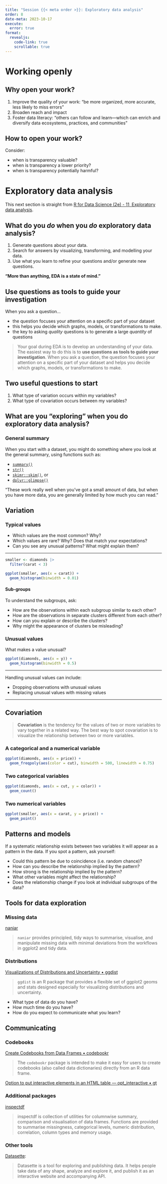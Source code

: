 ```yaml
---
title: "Session {{< meta order >}}: Exploratory data analysis"
order: 8
date-meta: 2023-10-17
execute: 
  error: true
format: 
  revealjs:
    code-link: true
    scrollable: true
---
```


# Working openly

## Why open your work?

1. Improve the quality of your work: "be more organized, more accurate, less likely to miss errors"
2. Broaden reach and impact
3. Foster data literacy: "others can follow and learn—which can enrich and diversify data ecosystems, practices, and communities"

## How to open your work?

Consider:

- when is transparency valuable?
- when is transparency a lower priority?
- when is transparency potentially harmful?

# Exploratory data analysis

This next section is straight from [R for Data Science (2e) - 11  Exploratory data analysis](https://r4ds.hadley.nz/eda#introduction).

## What do you *do* when you *do* exploratory data analysis?

1. Generate questions about your data.
2. Search for answers by visualizing, transforming, and modelling your data.
3. Use what you learn to refine your questions and/or generate new questions.

**"More than anything, EDA is a state of mind."**

## Use questions as tools to guide your investigation

When you ask a question…

- the question focuses your attention on a specific part of your dataset
- this helps you decide which graphs, models, or transformations to make.
- the key to asking _quality_ questions is to generate a large _quantity_ of questions

::: notes
>Your goal during EDA is to develop an understanding of your data. The easiest way to do this is to **use questions as tools to guide your investigation**. When you ask a question, the question focuses your attention on a specific part of your dataset and helps you decide which graphs, models, or transformations to make.
:::

## Two useful questions to start

1. What type of variation occurs within my variables?
2. What type of covariation occurs between my variables?

## What are you "exploring" when you do exploratory data analysis?

### General summary

When you start with a dataset, you might do something where you look at the general summary, using functions such as:

- [`summary()`](https://rdrr.io/r/base/summary.html)
- [`str()`](https://rdrr.io/r/utils/str.html)
- [`skimr::skim()`](https://github.com/ropensci/skimr), or
- [`dplyr::glimpse()`](https://pillar.r-lib.org/reference/glimpse.html)

"These work really well when you’ve got a small amount of data, but when you have more data, you are generally limited by how much you can read."

## Variation

### Typical values

- Which values are the most common? Why?
- Which values are rare? Why? Does that match your expectations?
- Can you see any unusual patterns? What might explain them?

---

```r
smaller <- diamonds |> 
  filter(carat < 3)

ggplot(smaller, aes(x = carat)) +
  geom_histogram(binwidth = 0.01)
```

#### Sub-groups

To understand the subgroups, ask:

- How are the observations within each subgroup similar to each other?
- How are the observations in separate clusters different from each other?
- How can you explain or describe the clusters?
- Why might the appearance of clusters be misleading?

### Unusual values

What makes a value unusual?

```r
ggplot(diamonds, aes(x = y)) + 
  geom_histogram(binwidth = 0.5)
```

---

Handling unusual values can include:

- Dropping observations with unusual values
- Replacing unusual values with missing values

---

## Covariation

::: notes
>**Covariation** is the tendency for the values of two or more variables to vary together in a related way. The best way to spot covariation is to visualize the relationship between two or more variables.
:::

### A categorical and a numerical variable

```r
ggplot(diamonds, aes(x = price)) + 
  geom_freqpoly(aes(color = cut), binwidth = 500, linewidth = 0.75)
```

### Two categorical variables

```r
ggplot(diamonds, aes(x = cut, y = color)) +
  geom_count()
```

### Two numerical variables

```r
ggplot(smaller, aes(x = carat, y = price)) +
  geom_point()
```

## Patterns and models

If a systematic relationship exists between two variables it will appear as a pattern in the data. If you spot a pattern, ask yourself:

- Could this pattern be due to coincidence (i.e. random chance)?  
- How can you describe the relationship implied by the pattern?
- How strong is the relationship implied by the pattern?
- What other variables might affect the relationship?
- Does the relationship change if you look at individual subgroups of the data?

## Tools for data exploration

### Missing data

[naniar](https://naniar.njtierney.com/)

>`naniar` provides principled, tidy ways to summarise, visualise, and manipulate missing data with minimal deviations from the workflows in ggplot2 and tidy data.

### Distributions

[Visualizations of Distributions and Uncertainty • ggdist](https://mjskay.github.io/ggdist/)

>`ggdist` is an R package that provides a flexible set of ggplot2 geoms and stats designed especially for visualizing distributions and uncertainty.

- What type of data do you have?
- How much time do you have?
- How do you expect to communicate what you learn?

## Communicating

### Codebooks

[Create Codebooks from Data Frames • codebookr](https://brad-cannell.github.io/codebookr/)

>The `codebookr` package is intended to make it easy for users to create codebooks (also called data dictionaries) directly from an R data frame.

[Option to put interactive elements in an HTML table — opt\_interactive • gt](https://gt.rstudio.com/reference/opt_interactive.html)

### Additional packages

[inspectdf](https://alastairrushworth.github.io/inspectdf/)

>inspectdf is collection of utilities for columnwise summary, comparison and visualisation of data frames. Functions are provided to summarise missingness, categorical levels, numeric distribution, correlation, column types and memory usage.

### Other tools

[Datasette](https://datasette.io/):

>Datasette is a tool for exploring and publishing data. It helps people take data of any shape, analyze and explore it, and publish it as an interactive website and accompanying API.
